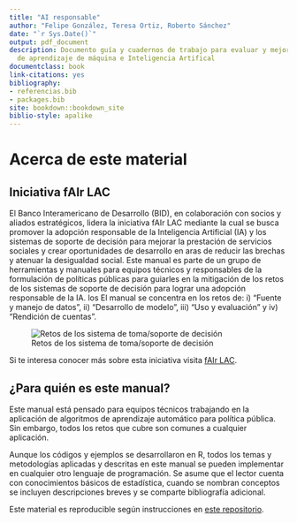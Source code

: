 ```yaml
--- 
title: "AI responsable"
author: "Felipe González, Teresa Ortiz, Roberto Sánchez"
date: "`r Sys.Date()`"
output: pdf_document
description: Documento guía y cuadernos de trabajo para evaluar y mejorar el uso responsable
  de aprendizaje de máquina e Inteligencia Artifical
documentclass: book
link-citations: yes
bibliography:
- referencias.bib
- packages.bib
site: bookdown::bookdown_site
biblio-style: apalike
---
```



# Acerca de este material

## Iniciativa fAIr LAC

El Banco Interamericano de Desarrollo (BID), en colaboración con socios y aliados estratégicos, lidera la iniciativa fAIr LAC mediante la cual se busca promover la adopción responsable de la Inteligencia Artificial (IA) y los sistemas de soporte de decisión para mejorar la prestación de servicios sociales y crear oportunidades de desarrollo en aras de reducir las brechas y atenuar la desigualdad social.
Este manual es parte de un grupo de herramientas y manuales para equipos técnicos y responsables de la formulación de políticas públicas para guiarles en la mitigación de los retos de los sistemas de soporte de decisión para lograr una adopción responsable de la IA. los
El manual se concentra en los retos de: i) “Fuente y manejo de datos”, ii) “Desarrollo de modelo”, iii) “Uso y evaluación” y iv) “Rendición de cuentas”. 

![Retos de los sistema de toma/soporte de decisión](images/retos_ia.png)

Si te interesa conocer más sobre esta iniciativa visita [fAIr LAC](https://fairlac.iadb.org/).


## ¿Para quién es este manual?

Este manual está pensado para equipos técnicos trabajando en la aplicación de algoritmos de aprendizaje automático para política pública. Sin embargo, todos los retos que cubre son comunes a cualquier aplicación. 

Aunque los códigos y ejemplos se desarrollaron en R, todos los temas y metodologías aplicadas y descritas en este manual se pueden implementar en cualquier otro lenguaje de programación. Se asume que el lector cuenta con conocimientos básicos de estadística, cuando se nombran conceptos se incluyen descripciones breves y se comparte bibliografía adicional.

Este material es reproducible según instrucciones en [este repositorio](https://github.com/EL-BID).